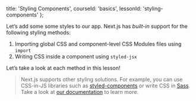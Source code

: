 
  title: 'Styling Components',
  courseId: 'basics',
  lessonId: 'styling-components'
};

Let’s add some some styles to our app. Next.js has _built-in_ support for the following styling methods:

1. Importing global CSS and component-level CSS Modules files using `import`
2. Writing CSS inside a component using `styled-jsx`

Let’s take a look at each method in this lesson!

> Next.js supports other styling solutions. For example, you can use CSS-in-JS libraries such as [styled-components](https://styled-components.com/) or write CSS in [Sass](https://github.com/zeit/next-plugins/tree/master/packages/next-sass). Take a look at [our documentation](https://nextjs.org/docs/basic-features/built-in-css-support) to learn more.


